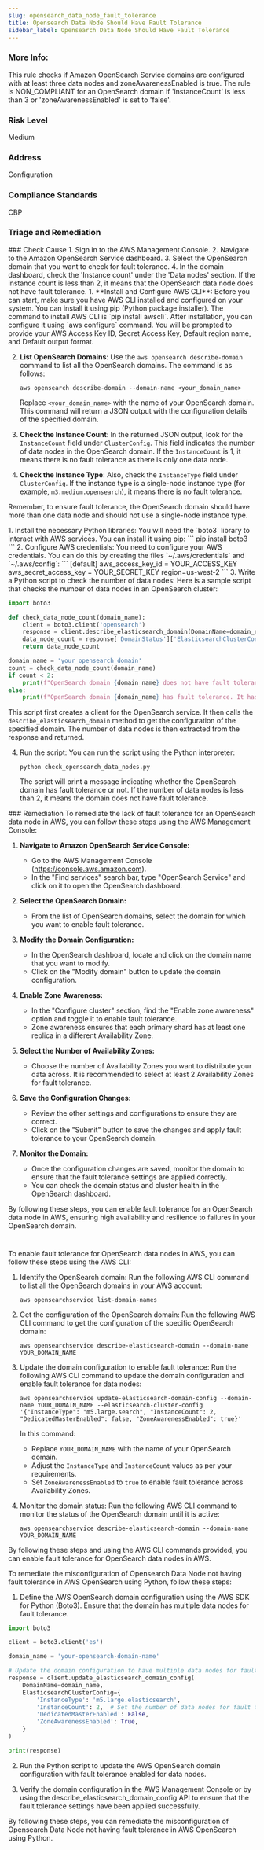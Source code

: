 ```yaml
---
slug: opensearch_data_node_fault_tolerance
title: Opensearch Data Node Should Have Fault Tolerance
sidebar_label: Opensearch Data Node Should Have Fault Tolerance
---
```

### More Info:

This rule checks if Amazon OpenSearch Service domains are configured with at least three data nodes and zoneAwarenessEnabled is true. The rule is NON_COMPLIANT for an OpenSearch domain if 'instanceCount' is less than 3 or 'zoneAwarenessEnabled' is set to 'false'.

### Risk Level

Medium

### Address

Configuration

### Compliance Standards

CBP


### Triage and Remediation
<Tabs>

<Tab title='Cause'>
### Check Cause
<AccordionGroup>
<Accordion title='Using Console' defaultOpen='true'>
1. Sign in to the AWS Management Console.
2. Navigate to the Amazon OpenSearch Service dashboard. 
3. Select the OpenSearch domain that you want to check for fault tolerance.
4. In the domain dashboard, check the 'Instance count' under the 'Data nodes' section. If the instance count is less than 2, it means that the OpenSearch data node does not have fault tolerance.
</Accordion>

<Accordion title='Using CLI'>
1. **Install and Configure AWS CLI**: Before you can start, make sure you have AWS CLI installed and configured on your system. You can install it using pip (Python package installer). The command to install AWS CLI is `pip install awscli`. After installation, you can configure it using `aws configure` command. You will be prompted to provide your AWS Access Key ID, Secret Access Key, Default region name, and Default output format.

2. **List OpenSearch Domains**: Use the `aws opensearch describe-domain` command to list all the OpenSearch domains. The command is as follows:

    ```
    aws opensearch describe-domain --domain-name <your_domain_name>
    ```

    Replace `<your_domain_name>` with the name of your OpenSearch domain. This command will return a JSON output with the configuration details of the specified domain.

3. **Check the Instance Count**: In the returned JSON output, look for the `InstanceCount` field under `ClusterConfig`. This field indicates the number of data nodes in the OpenSearch domain. If the `InstanceCount` is 1, it means there is no fault tolerance as there is only one data node.

4. **Check the Instance Type**: Also, check the `InstanceType` field under `ClusterConfig`. If the instance type is a single-node instance type (for example, `m3.medium.opensearch`), it means there is no fault tolerance.

Remember, to ensure fault tolerance, the OpenSearch domain should have more than one data node and should not use a single-node instance type.
</Accordion>

<Accordion title='Using Python'>
1. Install the necessary Python libraries:
   You will need the `boto3` library to interact with AWS services. You can install it using pip:
   ```
   pip install boto3
   ```
2. Configure AWS credentials:
   You need to configure your AWS credentials. You can do this by creating the files `~/.aws/credentials` and `~/.aws/config`:
   ```
   [default]
   aws_access_key_id = YOUR_ACCESS_KEY
   aws_secret_access_key = YOUR_SECRET_KEY
   region=us-west-2
   ```
3. Write a Python script to check the number of data nodes:
   Here is a sample script that checks the number of data nodes in an OpenSearch cluster:

   ```python
   import boto3

   def check_data_node_count(domain_name):
       client = boto3.client('opensearch')
       response = client.describe_elasticsearch_domain(DomainName=domain_name)
       data_node_count = response['DomainStatus']['ElasticsearchClusterConfig']['InstanceCount']
       return data_node_count

   domain_name = 'your_opensearch_domain'
   count = check_data_node_count(domain_name)
   if count < 2:
       print(f"OpenSearch domain {domain_name} does not have fault tolerance. It only has {count} data node.")
   else:
       print(f"OpenSearch domain {domain_name} has fault tolerance. It has {count} data nodes.")
   ```
   This script first creates a client for the OpenSearch service. It then calls the `describe_elasticsearch_domain` method to get the configuration of the specified domain. The number of data nodes is then extracted from the response and returned.

4. Run the script:
   You can run the script using the Python interpreter:
   ```
   python check_opensearch_data_nodes.py
   ```
   The script will print a message indicating whether the OpenSearch domain has fault tolerance or not. If the number of data nodes is less than 2, it means the domain does not have fault tolerance.
</Accordion>

</AccordionGroup>
</Tab>

<Tab title='Remediation'>
### Remediation

<AccordionGroup>
<Accordion title='Using Console' defaultOpen='true'>
To remediate the lack of fault tolerance for an OpenSearch data node in AWS, you can follow these steps using the AWS Management Console:

1. **Navigate to Amazon OpenSearch Service Console:**
   - Go to the AWS Management Console (https://console.aws.amazon.com).
   - In the "Find services" search bar, type "OpenSearch Service" and click on it to open the OpenSearch dashboard.

2. **Select the OpenSearch Domain:**
   - From the list of OpenSearch domains, select the domain for which you want to enable fault tolerance.

3. **Modify the Domain Configuration:**
   - In the OpenSearch dashboard, locate and click on the domain name that you want to modify.
   - Click on the "Modify domain" button to update the domain configuration.

4. **Enable Zone Awareness:**
   - In the "Configure cluster" section, find the "Enable zone awareness" option and toggle it to enable fault tolerance.
   - Zone awareness ensures that each primary shard has at least one replica in a different Availability Zone.

5. **Select the Number of Availability Zones:**
   - Choose the number of Availability Zones you want to distribute your data across. It is recommended to select at least 2 Availability Zones for fault tolerance.

6. **Save the Configuration Changes:**
   - Review the other settings and configurations to ensure they are correct.
   - Click on the "Submit" button to save the changes and apply fault tolerance to your OpenSearch domain.

7. **Monitor the Domain:**
   - Once the configuration changes are saved, monitor the domain to ensure that the fault tolerance settings are applied correctly.
   - You can check the domain status and cluster health in the OpenSearch dashboard.

By following these steps, you can enable fault tolerance for an OpenSearch data node in AWS, ensuring high availability and resilience to failures in your OpenSearch domain.

#
</Accordion>

<Accordion title='Using CLI'>
To enable fault tolerance for OpenSearch data nodes in AWS, you can follow these steps using the AWS CLI:

1. Identify the OpenSearch domain: 
   Run the following AWS CLI command to list all the OpenSearch domains in your AWS account:
   ```
   aws opensearchservice list-domain-names
   ```

2. Get the configuration of the OpenSearch domain:
   Run the following AWS CLI command to get the configuration of the specific OpenSearch domain:
   ```
   aws opensearchservice describe-elasticsearch-domain --domain-name YOUR_DOMAIN_NAME
   ```

3. Update the domain configuration to enable fault tolerance:
   Run the following AWS CLI command to update the domain configuration and enable fault tolerance for data nodes:
   ```
   aws opensearchservice update-elasticsearch-domain-config --domain-name YOUR_DOMAIN_NAME --elasticsearch-cluster-config '{"InstanceType": "m5.large.search", "InstanceCount": 2, "DedicatedMasterEnabled": false, "ZoneAwarenessEnabled": true}'
   ```
   In this command:
   - Replace `YOUR_DOMAIN_NAME` with the name of your OpenSearch domain.
   - Adjust the `InstanceType` and `InstanceCount` values as per your requirements.
   - Set `ZoneAwarenessEnabled` to `true` to enable fault tolerance across Availability Zones.

4. Monitor the domain status:
   Run the following AWS CLI command to monitor the status of the OpenSearch domain until it is active:
   ```
   aws opensearchservice describe-elasticsearch-domain --domain-name YOUR_DOMAIN_NAME
   ```

By following these steps and using the AWS CLI commands provided, you can enable fault tolerance for OpenSearch data nodes in AWS.
</Accordion>

<Accordion title='Using Python'>
To remediate the misconfiguration of Opensearch Data Node not having fault tolerance in AWS OpenSearch using Python, follow these steps:

1. Define the AWS OpenSearch domain configuration using the AWS SDK for Python (Boto3). Ensure that the domain has multiple data nodes for fault tolerance.

```python
import boto3

client = boto3.client('es')

domain_name = 'your-opensearch-domain-name'

# Update the domain configuration to have multiple data nodes for fault tolerance
response = client.update_elasticsearch_domain_config(
    DomainName=domain_name,
    ElasticsearchClusterConfig={
        'InstanceType': 'm5.large.elasticsearch',
        'InstanceCount': 2,  # Set the number of data nodes for fault tolerance
        'DedicatedMasterEnabled': False,
        'ZoneAwarenessEnabled': True,
    }
)

print(response)
```

2. Run the Python script to update the AWS OpenSearch domain configuration with fault tolerance enabled for data nodes.

3. Verify the domain configuration in the AWS Management Console or by using the describe_elasticsearch_domain_config API to ensure that the fault tolerance settings have been applied successfully.

By following these steps, you can remediate the misconfiguration of Opensearch Data Node not having fault tolerance in AWS OpenSearch using Python.
</Accordion>

</AccordionGroup>
</Tab>
</Tabs>

